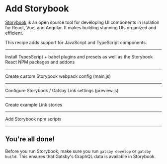 # Add Storybook

[Storybook](https://storybook.js.org/) is an open source tool for developing UI components in isolation for React, Vue, and Angular. It makes building stunning UIs organized and efficient.

This recipe adds support for JavaScript and TypeScript components.

---

Install TypesScript + babel plugins and presets as well as the Storybook React NPM packages and addons

<NPMPackage name="typescript" />
<NPMPackage name="babel-loader" dependencyType="development" />
<NPMPackage name="@babel/preset-react" dependencyType="development" />
<NPMPackage name="@babel/preset-env" dependencyType="development" />
<NPMPackage name="@babel/preset-typescript" dependencyType="development" />
<NPMPackage name="@babel/plugin-proposal-class-properties" dependencyType="development" />
<NPMPackage name="babel-plugin-remove-graphql-queries" dependencyType="development" />
<NPMPackage name="react-docgen-typescript-loader" dependencyType="development" />

<NPMPackage name="@storybook/react" dependencyType="development" />
<NPMPackage name="@storybook/addon-actions" dependencyType="development" />
<NPMPackage name="@storybook/addon-docs" dependencyType="development" />

---

Create custom Storybook webpack config (main.js)

<File
  path="./.storybook/main.js"
  content="https://raw.githubusercontent.com/PaulieScanlon/gatsby-recipe-storybook-ts/master/recipe/main.js"
/>

---

Configure Storybook / Gatsby Link settings (preview.js)

<File
  path="./.storybook/preview.js"
  content="https://raw.githubusercontent.com/PaulieScanlon/gatsby-recipe-storybook-ts/master/recipe/preview.js"
/>

---

Create example Link stories

<File
  path="./src/components/Link.stories.tsx"
  content="https://raw.githubusercontent.com/PaulieScanlon/gatsby-recipe-storybook-ts/master/recipe/Link.stories.tsx"
/>

---

Add Storybook npm scripts

<NPMScript
  name="storybook"
  command="NODE_ENV=production start-storybook -s ./public -p 6006 --ci"
/>
<NPMScript
  name="build-storybook"
  command="NODE_ENV=production build-storybook"
/>

---

## You're all done!

Before you run Storybook, make sure you run `gatsby develop` or `gatsby build`. This ensures that Gatsby's GraphQL data is available in Storybook.
